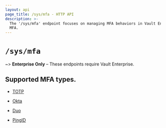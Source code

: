 ```yaml
---
layout: api
page_title: /sys/mfa - HTTP API
description: >-
  The '/sys/mfa' endpoint focuses on managing MFA behaviors in Vault Enterprise
  MFA.
---
```


# `/sys/mfa`

~> **Enterprise Only** – These endpoints require Vault Enterprise.

## Supported MFA types.

- [TOTP](/api-docs/system/mfa/totp)

- [Okta](/api-docs/system/mfa/okta)

- [Duo](/api-docs/system/mfa/duo)

- [PingID](/api-docs/system/mfa/pingid)

